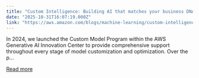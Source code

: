 ```yaml
---
title: "Custom Intelligence: Building AI that matches your business DNA"
date: "2025-10-31T16:07:19.000Z"
link: "https://aws.amazon.com/blogs/machine-learning/custom-intelligence-building-ai-that-matches-your-business-dna/"
---
```


In 2024, we launched the Custom Model Program within the AWS Generative AI Innovation Center to provide comprehensive support throughout every stage of model customization and optimization. Over the p...

[Read more](https://aws.amazon.com/blogs/machine-learning/custom-intelligence-building-ai-that-matches-your-business-dna/)
